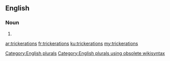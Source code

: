 ==English==

===Noun===
{{head|en}}

# {{plural of|trickeration}}

[[Category:English plurals]][[Category:English plurals using obsolete wikisyntax]]

[[ar:trickerations]]
[[fr:trickerations]]
[[ku:trickerations]]
[[my:trickerations]]